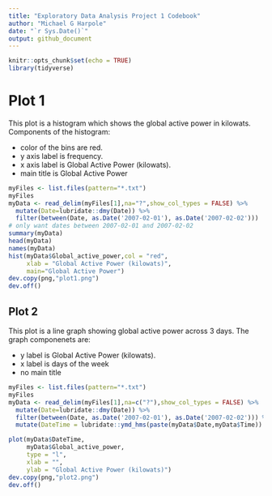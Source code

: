 ```yaml
---
title: "Exploratory Data Analysis Project 1 Codebook"
author: "Michael G Harpole"
date: "`r Sys.Date()`"
output: github_document
---
```


```r
knitr::opts_chunk$set(echo = TRUE)
library(tidyverse)
```

# Plot 1

This plot is a histogram which shows the global active power in kilowats. Components of the histogram:

* color of the bins are red. 
* y axis label is frequency. 
* x axis label is Global Active Power (kilowats). 
* main title is Global Active Power

```r
myFiles <- list.files(pattern="*.txt")
myFiles
myData <- read_delim(myFiles[1],na="?",show_col_types = FALSE) %>% 
  mutate(Date=lubridate::dmy(Date)) %>% 
  filter(between(Date, as.Date('2007-02-01'), as.Date('2007-02-02')))
# only want dates between 2007-02-01 and 2007-02-02
summary(myData)
head(myData)
names(myData)
hist(myData$Global_active_power,col = "red",
     xlab = "Global Active Power (kilowats)",
     main="Global Active Power")
dev.copy(png,"plot1.png")
dev.off()
```

## Plot 2
This plot is a line graph showing global active power across 3 days.
The graph componenets are:

* y label is Global Active Power (kilowats).
* x label is days of the week
* no main title

```r
myFiles <- list.files(pattern="*.txt")
myFiles
myData <- read_delim(myFiles[1],na=c("?"),show_col_types = FALSE) %>% 
  mutate(Date=lubridate::dmy(Date)) %>% 
  filter(between(Date, as.Date('2007-02-01'), as.Date('2007-02-02'))) %>% 
  mutate(DateTime = lubridate::ymd_hms(paste(myData$Date,myData$Time)) )

plot(myData$DateTime,
     myData$Global_active_power,
     type = "l",
     xlab = "",
     ylab = "Global Active Power (kilowats)")
dev.copy(png,"plot2.png")
dev.off()
```

